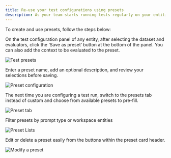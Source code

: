 ```yaml
---
title: Re-use your test configurations using presets
description: As your team starts running tests regularly on your entities, make it simple and quick to configure tests and see results. Test presets are a way to help you reuse your configurations with a single click, reducing the time it takes to start a run. You can create labeled presets combining a dataset and evaluators and use them with any entity you want to test.
---
```


To create and use presets, follow the steps below:

<Steps>
<Step>

On the test configuration panel of any entity, after selecting the dataset and evaluators, click the ‘Save as preset’ button at the bottom of the panel. You can also add the context to be evaluated to the preset.

![Test presets](/images/docs/evaluate/how-to/optimize-evaluation-processes/presets/save-as-preset.png)

</Step>
<Step>

Enter a preset name, add an optional description, and review your selections before saving.

![Preset configuration](/images/docs/evaluate/how-to/optimize-evaluation-processes/presets/preset-config.png)

</Step>
<Step>

The next time you are configuring a test run, switch to the presets tab instead of custom and choose from available presets to pre-fill.

![Preset tab](/images/docs/evaluate/how-to/optimize-evaluation-processes/presets/presets-tab.png)

</Step>
<Step>

Filter presets by prompt type or workspace entities

![Preset Lists](/images/docs/evaluate/how-to/optimize-evaluation-processes/presets/preset-scopes.png)

</Step>
<Step>

Edit or delete a preset easily from the buttons within the preset card header.

![Modify a preset](/images/docs/evaluate/how-to/optimize-evaluation-processes/presets/modify-preset.png)

</Step>
</Steps>
